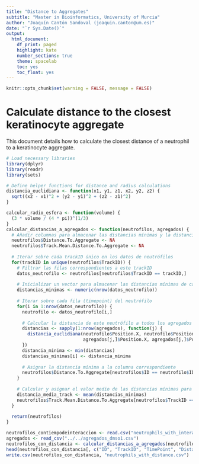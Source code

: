 ---
title: "Distance to Aggregates"
subtitle: "Master in Bioinformatics, University of Murcia"
author: "Joaquín Cantón Sandoval (joaquin.canton@um.es)"
date: "`r Sys.Date()`"
output:
  html_document:
    df_print: paged
    highlight: kate
    number_sections: true
    theme: spacelab
    toc: yes
    toc_float: yes
---

```{r setup, include=FALSE} 
knitr::opts_chunk$set(warning = FALSE, message = FALSE) 
```

# Calculate distance to the closest keratinocyte aggregate

This document details how to calculate the closest distance of a neutrophil to a keratinocyte aggregate.

```{r}
# Load necessary libraries
library(dplyr)
library(readr)
library(sets)

# Define helper functions for distance and radius calculations
distancia_euclidiana <- function(x1, y1, z1, x2, y2, z2) {
  sqrt((x2 - x1)^2 + (y2 - y1)^2 + (z2 - z1)^2)
}

calcular_radio_esfera <- function(volume) {
  (3 * volume / (4 * pi))^(1/3)
}
calcular_distancias_a_agregados <- function(neutrofilos, agregados) {
  # Añadir columnas para almacenar las distancias mínimas y la distancia media por track
  neutrofilos$Distance.To.Aggregate <- NA
  neutrofilos$Track.Mean.Distance.To.Aggregate <- NA
  
  # Iterar sobre cada trackID único en los datos de neutrófilos
  for(trackID in unique(neutrofilos$TrackID)) {
    # Filtrar las filas correspondientes a este trackID
    datos_neutrofilo <- neutrofilos[neutrofilos$TrackID == trackID,]
    
    # Inicializar un vector para almacenar las distancias mínimas de cada neutrófilo a los agregados
    distancias_minimas <- numeric(nrow(datos_neutrofilo))
    
    # Iterar sobre cada fila (timepoint) del neutrófilo
    for(i in 1:nrow(datos_neutrofilo)) {
      neutrofilo <- datos_neutrofilo[i,]
      
      # Calcular la distancia de este neutrófilo a todos los agregados y obtener la mínima
      distancias <- sapply(1:nrow(agregados), function(j) {
        distancia_euclidiana(neutrofilo$Position.X, neutrofilo$Position.Y, neutrofilo$Position.Z, 
                             agregados[j,]$Position.X, agregados[j,]$Position.Y, agregados[j,]$Position.Z)
      })
      distancia_minima <- min(distancias)
      distancias_minimas[i] <- distancia_minima
      
      # Asignar la distancia mínima a la columna correspondiente
      neutrofilos$Distance.To.Aggregate[neutrofilos$ID == neutrofilo$ID] <- distancia_minima
    }
    
    # Calcular y asignar el valor medio de las distancias mínimas para este trackID
    distancia_media_track <- mean(distancias_minimas)
    neutrofilos$Track.Mean.Distance.To.Aggregate[neutrofilos$TrackID == trackID] <- distancia_media_track
  }
  
  return(neutrofilos)
}

neutrofilos_contiempodeinteraccion <- read.csv("neutrophils_with_interaction_time.csv")
agregados <- read_csv("../../agregados_dmso1.csv")
neutrofilos_con_distancia <- calcular_distancias_a_agregados(neutrofilos_contiempodeinteraccion, agregados)
head(neutrofilos_con_distancia[, c("ID", "TrackID", "TimePoint", "Distance.To.Aggregate", "Track.Mean.Distance.To.Aggregate")])
write.csv(neutrofilos_con_distancia, "neutrophils_with_distance.csv")
```



